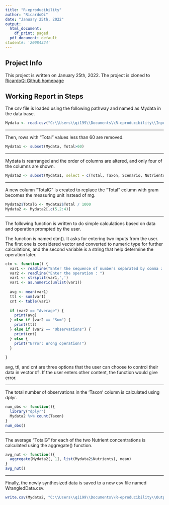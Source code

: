 ```yaml
---
title: "R-eproducibility"
author: "RicardoQi"
date: "January 25th, 2022"
output:
  html_document:
    df_print: paged
  pdf_document: default
student#: '20084324'
---
```

## Project Info
This project is written on January 25th, 2022. The project is cloned to [RicardoQi Github homepage](https://github.com/RicardoQi/R-eproducibility.git)

## Working Report in Steps
The csv file is loaded using the following pathway and named as Mydata in the data base. 
```r
Mydata <- read.csv("C:\\Users\\qi199\\Documents\\R-eproducibility\\InputData\\FallopiaData.csv")
```
***
Then, rows with "Total" values less than 60 are removed.
```r
Mydata1 <- subset(Mydata, Total>60)
```
***
Mydata is rearranged and the order of columns are altered, and only four of the columns are shown.
```r
Mydata2 <- subset(Mydata1, select = c(Total, Taxon, Scenario, Nutrients))
```
***
A new column "TotalG" is created to replace the "Total" column with gram becomes the measuring unit instead of mg. 
```r
Mydata2$TotalG <- Mydata2$Total / 1000 
Mydata2 <- Mydata2[,c(5,2:4)] 
```

***
The following function is written to do simple calculations based on data and operation prompted by the user. 

The function is named ctm(). It asks for entering two inputs from the user. The first one is considered vector and converted to numeric type for further calculations, and the second variable is a string that help determine the operation later.
```r
ctm <- function() {
  var1 <- readline("Enter the sequence of numbers separated by comma : ")
  var2 <- readline("Enter the operation : ")
  var1 <- strsplit(var1,',')
  var1 <- as.numeric(unlist(var1))
  
  avg <- mean(var1)
  ttl <- sum(var1)
  cnt <- table(var1)
  
  if (var2 == "Average") {
    print(avg)
  } else if (var2 == "Sum") {
    print(ttl)
  } else if (var2 == "Observations") {
    print(cnt)
  } else {
    print("Error: Wrong operation!")
  }
  
}
```
avg, ttl, and cnt are three options that the user can choose to control their data in vector #1. If the user enters other content, the function would give error. 

***
The total number of observations in the 'Taxon' column is calculated using dplyr. 
```r
num_obs <- function(){
  library("dplyr")
  Mydata2 %>% count(Taxon)
}
num_obs()
```
***
The average "TotalG" for each of the two Nutrient concentrations is calculated using the aggregate() function.
```r
avg_nut <- function(){
  aggregate(Mydata2[, 1], list(Mydata2$Nutrients), mean)
}
avg_nut()
```
***
Finally, the newly synthesized data is saved to a new csv file named WrangledData.csv.
```r
write.csv(Mydata2, "C:\\Users\\qi199\\Documents\\R-eproducibility\\Output\\WrangledData.csv", row.names = FALSE)
```


